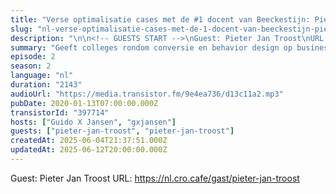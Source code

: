 ```yaml
---
title: "Verse optimalisatie cases met de #1 docent van Beeckestijn: Pieter Jan Troost"
slug: "nl-verse-optimalisatie-cases-met-de-1-docent-van-beeckestijn-pieter-jan-troost"
description: "\n\n<!-- GUESTS START -->\nGuest: Pieter Jan Troost\nURL: https://nl.cro.cafe/gast/pieter-jan-troost\n<!-- GUESTS END -->"
summary: "Geeft colleges rondom conversie en behavior design op business schools (Beeckestijn en NIMA)"
episode: 2
season: 2
language: "nl"
duration: "2143"
audioUrl: "https://media.transistor.fm/9e4ea736/d13c11a2.mp3"
pubDate: 2020-01-13T07:00:00.000Z
transistorId: "397714"
hosts: ["Guido X Jansen", "gxjansen"]
guests: ["pieter-jan-troost", "pieter-jan-troost"]
createdAt: 2025-06-04T21:37:51.000Z
updatedAt: 2025-06-12T20:00:00.000Z
---
```


<!-- GUESTS START -->
Guest: Pieter Jan Troost
URL: https://nl.cro.cafe/gast/pieter-jan-troost
<!-- GUESTS END -->
